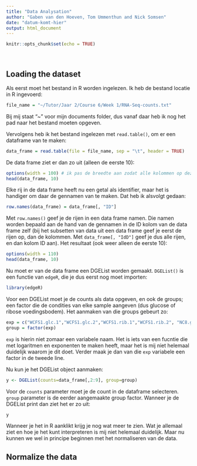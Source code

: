 ```yaml
---
title: "Data Analysation"
author: "Gaben van den Hoeven, Tom Ummenthun and Nick Somsen"
date: "datum-komt-hier"
output: html_document
---
```


```r
knitr::opts_chunk$set(echo = TRUE)
```
<br> <!-- voor een extra witregel -->

## Loading the dataset
Als eerst moet het bestand in R worden ingelezen. Ik heb de bestand locatie in R ingevoerd:
``` r
file_name = "~/Tutor/Jaar 2/Course 6/Week 1/RNA-Seq-counts.txt"
```
Bij mij staat "~" voor mijn documents folder, dus vanaf daar heb ik nog het pad naar het bestand moeten opgeven.

Vervolgens heb ik het bestand ingelezen met `read.table()`, om er een dataframe van te maken:
``` r
data_frame = read.table(file = file_name, sep = "\t", header = TRUE)
```
De data frame ziet er dan zo uit (alleen de eerste 10):
```r
options(width = 100) # ik pas de breedte aan zodat alle kolommen op dezelfe line kunnen
head(data_frame, 10)
```

Elke rij in de data frame heeft nu een getal als identifier, maar het is handiger om daar de gennamen van te maken.
Dat heb ik alsvolgt gedaan:
```r
row.names(data_frame) = data_frame[, "ID"]
```
Met `row.names()` geef je de rijen in een data frame namen. Die namen worden bepaald aan de hand van de gennamen in de ID kolom van de data frame zelf (bij het subsetten van data uit een data frame geef je eerst de rijen op, dan de kolommen. Met `data_frame[, "IdD"]` geef je dus alle rijen, en dan kolom ID aan). Het resultaat (ook weer alleen de eerste 10):
```r
options(width = 110) 
head(data_frame, 10)
```

Nu moet er van de data frame een DGEList worden gemaakt. `DGEList()` is een functie van `edgeR`, die je dus eerst nog moet importen:
```r
library(edgeR)
```
Voor een DGEList moet je de counts als data opgeven, en ook de groups; een factor die de condities van elke sample aangeven (dus glucose of ribose voedingsbodem). Het aanmaken van die groups gebeurt zo:
```r
exp = c("WCFS1.glc.1","WCFS1.glc.2","WCFS1.rib.1","WCFS1.rib.2", "NC8.glc.1", "NC8.glc.2", "NC8.rib.1", "NC8.rib.2")
group = factor(exp)
```
`exp` is hierin niet zomaar een variabele naam. Het is iets van een fucntie die met logaritmen en exponenten te maken heeft, maar het is mij niet helemaal duidelijk waarom je dit doet. Verder maak je dan van die `exp` variabele een factor in de tweede line.

Nu kun je het DGEList object aanmaken:
```r
y <- DGEList(counts=data_frame[,2:9], group=group)
```
Voor de `counts` parameter moet je de count in de dataframe selecteren. `group` parameter is de eerder aangemaakte group factor. Wanneer je de DGEList print dan ziet het er zo uit:
```r
y
```
Wanneer je het in R aanklikt krijg je nog wat meer te zien. Wat je allemaal ziet en hoe je het kunt interpreteren is mij niet helemaal duidelijk. Maar nu kunnen we wel in principe beginnen met het normaliseren van de data.

## Normalize the data

<br>
